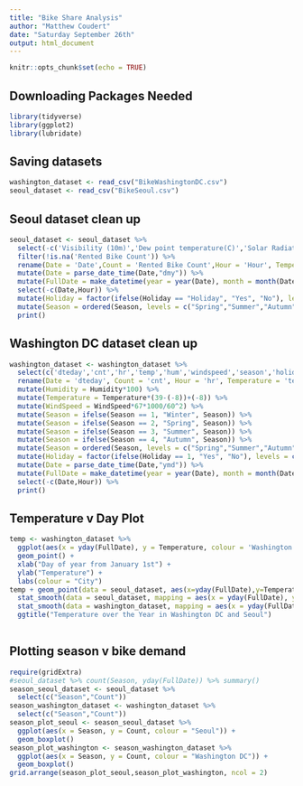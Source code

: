 ```yaml
---
title: "Bike Share Analysis"
author: "Matthew Coudert"
date: "Saturday September 26th"
output: html_document
---
```


```r
knitr::opts_chunk$set(echo = TRUE)
```

## Downloading Packages Needed
```r
library(tidyverse)
library(ggplot2)
library(lubridate)
```

## Saving datasets
```r
washington_dataset <- read_csv("BikeWashingtonDC.csv")
seoul_dataset <- read_csv("BikeSeoul.csv")
```

## Seoul dataset clean up
```r
seoul_dataset <- seoul_dataset %>%
  select(-c('Visibility (10m)','Dew point temperature(C)','Solar Radiation (MJ/m2)','Rainfall(mm)','Snowfall (cm)','Functioning Day')) %>% 
  filter(!is.na('Rented Bike Count')) %>%
  rename(Date = 'Date',Count = 'Rented Bike Count',Hour = 'Hour', Temperature = 'Temperature(C)', Humidity = 'Humidity(%)', WindSpeed = 'Wind speed (m/s)', Season = 'Seasons', Holiday = 'Holiday') %>%
  mutate(Date = parse_date_time(Date,"dmy")) %>%
  mutate(FullDate = make_datetime(year = year(Date), month = month(Date), day = day(Date), hour = Hour)) %>%
  select(-c(Date,Hour)) %>%
  mutate(Holiday = factor(ifelse(Holiday == "Holiday", "Yes", "No"), levels = c("Yes","No"))) %>%
  mutate(Season = ordered(Season, levels = c("Spring","Summer","Autumn","Winter"))) %>%
  print()
```

## Washington DC dataset clean up
```r
washington_dataset <- washington_dataset %>%
  select(c('dteday','cnt','hr','temp','hum','windspeed','season','holiday')) %>%
  rename(Date = 'dteday', Count = 'cnt', Hour = 'hr', Temperature = 'temp', Humidity = 'hum', WindSpeed = 'windspeed', Season = 'season', Holiday = 'holiday') %>%
  mutate(Humidity = Humidity*100) %>%
  mutate(Temperature = Temperature*(39-(-8))+(-8)) %>%
  mutate(WindSpeed = WindSpeed*67*1000/60^2) %>%
  mutate(Season = ifelse(Season == 1, "Winter", Season)) %>%
  mutate(Season = ifelse(Season == 2, "Spring", Season)) %>%
  mutate(Season = ifelse(Season == 3, "Summer", Season)) %>%
  mutate(Season = ifelse(Season == 4, "Autumn", Season)) %>%
  mutate(Season = ordered(Season, levels = c("Spring","Summer","Autumn","Winter"))) %>%
  mutate(Holiday = factor(ifelse(Holiday == 1, "Yes", "No"), levels = c("Yes","No"))) %>%
  mutate(Date = parse_date_time(Date,"ymd")) %>%
  mutate(FullDate = make_datetime(year = year(Date), month = month(Date), day = day(Date), hour = Hour)) %>%
  select(-c(Date,Hour)) %>%
  print()
```

## Temperature v Day Plot
```r
temp <- washington_dataset %>%
  ggplot(aes(x = yday(FullDate), y = Temperature, colour = 'Washington DC'), size = 2) +
  geom_point() +
  xlab("Day of year from January 1st") +
  ylab("Temperature") +
  labs(colour = "City")
temp + geom_point(data = seoul_dataset, aes(x=yday(FullDate),y=Temperature, colour = 'Seoul'), size = 2) +
  stat_smooth(data = seoul_dataset, mapping = aes(x = yday(FullDate), y = Temperature, colour = 'Seoul Fit')) +
  stat_smooth(data = washington_dataset, mapping = aes(x = yday(FullDate), y = Temperature, colour = 'Washington DC Fit')) +
  ggtitle("Temperature over the Year in Washington DC and Seoul")
  
```

## Plotting season v bike demand
```r
require(gridExtra)
#seoul_dataset %>% count(Season, yday(FullDate)) %>% summary()
season_seoul_dataset <- seoul_dataset %>%
  select(c("Season","Count"))
season_washington_dataset <- washington_dataset %>%
  select(c("Season","Count"))
season_plot_seoul <- season_seoul_dataset %>%
  ggplot(aes(x = Season, y = Count, colour = "Seoul")) + 
  geom_boxplot()
season_plot_washington <- season_washington_dataset %>%
  ggplot(aes(x = Season, y = Count, colour = "Washington DC")) + 
  geom_boxplot()
grid.arrange(season_plot_seoul,season_plot_washington, ncol = 2)
```


